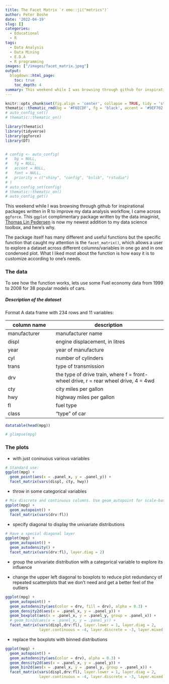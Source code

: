 ```yaml
---
title: The Facet Matrix `r emo::ji("metrics")`
author: Peter Boshe
date: '2022-04-19'
slug: []
categories:
  - Educational
  - R
tags:
  - Data Analysis
  - Data Mining
  - E.D.A
  - R programming
images: ["/images/facet_matrix.jpeg"]
output:
  blogdown::html_page:
    toc: true
    toc_depth: 4
summary: This weekend while I was browsing through github for inspirational packages written in R to improve my data analysis workflow, I came across ggforce which is now my newest addition to my data science toolbox, and here's why.
---
```


```r
knitr::opts_chunk$set(fig.align = 'center', collapse = TRUE, tidy = 'styler', echo = FALSE)
thematic::thematic_rmd(bg = '#F6ECDF', fg = 'black', accent = '#9EF702')
# auto_config_set()
# thematic::thematic_on()
```

```r
library(thematic)
library(tidyverse)
library(ggforce)
library(DT)


# config <- auto_config(
#   bg = NULL,
#   fg = NULL,
#   accent = NULL,
#   font = NULL,
#   priority = c("shiny", "config", "bslib", "rstudio")
# )
# auto_config_set(config)
# thematic::thematic_on()
# auto_config_get()
```

This weekend while I was browsing through github for inspirational packages written in R to improve my data analysis workflow, I came across `ggforce`. This `ggplot` complimentary package written by the data imaginist, [Thomas Lin Pedersen](https://www.data-imaginist.com/about) is now my newest addition to my data science toolbox, and here's why.

The package itself has many different and useful functions but the specific function that caught my attention is the `facet_matrix()`, which allows a user to explore a dataset across different columns/variables in one go and in one condensed plot. What I liked most about the function is how easy it is to customize according to one's needs.

### The data

To see how the function works, lets use some Fuel economy data from 1999 to 2008 for 38 popular models of cars.

##### Description of the dataset

Format A data frame with 234 rows and 11 variables:

| column name  | description                                                                         |
|----------------------|--------------------------------------------------|
| manufacturer | manufacturer name                                                                   |
| displ        | engine displacement, in litres                                                      |
| year         | year of manufacture                                                                 |
| cyl          | number of cylinders                                                                 |
| trans        | type of transmission                                                                |
| drv          | the type of drive train, where f = front-wheel drive, r = rear wheel drive, 4 = 4wd |
| cty          | city miles per gallon                                                               |
| hwy          | highway miles per gallon                                                            |
| fl           | fuel type                                                                           |
| class        | "type" of car                                                                       |

```r
datatable(head(mpg))
```

```r
# glimpse(mpg)
```

### The plots

-   with just coninuous various variables

```r
# Standard use:
ggplot(mpg) +
  geom_point(aes(x = .panel_x, y = .panel_y)) +
  facet_matrix(vars(displ, cty, hwy))
```

-   throw in some categorical variables

```r
# Mix discrete and continuous columns. Use geom_autopoint for scale-based jitter
ggplot(mpg) +
  geom_autopoint() +
  facet_matrix(vars(drv:fl))
```

-   specify diagonal to display the univariate distributions

```r
# Have a special diagonal layer
ggplot(mpg) +
  geom_autopoint() +
  geom_autodensity() +
  facet_matrix(vars(drv:fl), layer.diag = 2)
```

-   group the univariate distribution with a categorical variable to explore its influence

-   change the upper left diagonal to boxplots to reduce plot redundancy of repeated scatterplots that we don't need and get a better feel of the outliers

```r
ggplot(mpg) +
  geom_autopoint() +
  geom_autodensity(aes(color = drv, fill = drv), alpha = 0.3) +
  geom_density2d(aes(x = .panel_x, y = .panel_y)) +
  geom_boxplot(aes(x = .panel_x, y = .panel_y, group = .panel_x)) +
  # geom_bin2d(aes(x = .panel_x, y = .panel_y)) +
  facet_matrix(vars(displ,drv:fl), layer.lower = 1, layer.diag = 2,
               layer.continuous = -4, layer.discrete = -3, layer.mixed = -3)


```

-   replace the boxplots with binned distributions

```r
ggplot(mpg) +
  geom_autopoint() +
  geom_autodensity(aes(color = drv), alpha = 0.3) +
  geom_density2d(aes(x = .panel_x, y = .panel_y)) +
  geom_bin2d(aes(x = .panel_x, y = .panel_y, group = .panel_x)) +
  facet_matrix(vars(displ,drv:fl), layer.lower = 1, layer.diag = 2,
               layer.continuous = -4, layer.discrete = -3, layer.mixed = -3)

```
